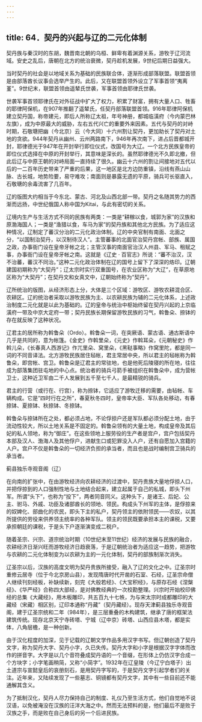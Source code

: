 ```yaml
---
---
---
```

title: 64．契丹的兴起与辽的二元化体制
---




契丹族与秦汉时的东胡，魏晋南北朝的乌桓、鲜卑有着渊源关系，游牧于辽河流域。安史之乱后，唐朝在北方的统治衰微，契丹趁机发展，9世纪后期日益强大。

当时契丹的社会是以地域关系为基础的民族联合体，逐渐形成部落联盟。联盟首领是由部落酋长议事会选举产生的。此后，又在联盟首领外设立了军事首领“夷离堇”。9世纪末，联盟首领由遥辇氏世袭，军事首领由耶律氏世袭。

世袭军事首领耶律氏在对外征战中扩大了权力，积累了财富，拥有大量人口、牲畜的耶律阿保机，在907年推翻了遥辇氏，任契丹部落联盟首领。916年耶律阿保机建立契丹国，称帝建元，即后人所称辽太祖，年号神册，都城临潢府（今内蒙巴林左旗），成为中原最大的威胁，左右五代兴亡的重要外来因素。五代与契丹的对峙时期，石敬瑭把幽（今北京）云（今大同）十六州割让契丹，更加助长了契丹对土地的贪欲。944年契丹从幽州、云州两路南下，946年再次南下，进占后晋都城开封，耶律德光于947年在开封举行即位仪式，改国号为大辽。一个北方民族皇帝的即位仪式选择在中原的开封举行，其意味是深长的。虽然耶律德光不久即北撤，但此后辽与中原王朝的对峙局面一直持续了很久。幽云十六州的割让间接地对五代以后的一二百年历史带来了严重的后果，这一地区是北方边防重镇，沿线有燕山山脉、古长城，地势险要，易守难攻；南面则是暴露无遗的平原，骑兵可长驱直入，石敬瑭的余毒流害了几百年。

辽的版图大约相当于今东北、蒙古、河北及山西北部一带。契丹之名随其势力的西渐而远扬，中世纪俄国人称中国为Kitai，与此有密切的关系。

辽境内生产与生活方式不同的民族有两类：一类是“耕稼以食，城郭为家”的汉族和原渤海国人；一类是“渔猎以食，车马为家”的契丹族和其他北方民族。为了适应这种情况，辽制定了蕃汉分治的二元化政治体制。辽的中央官制有南面、北面之分，“以国制治契丹，以汉制待汉人”。主管蕃事的北面官治契丹宫帐、部族、属国之政，办事衙门设在皇帝牙帐之北；主管汉事的南面官治汉人州县、军马、租赋之事，办事衙门设在皇帝牙帐之南。这就是《辽史 · 百官志》所说：“蕃不治汉，汉不治蕃，蕃汉不同治。”这种二元化政治体制在辽的国号上留下了深深的烙印。辽朝建国初期称为“大契丹”；辽太宗时实行双重国号，在农业区称为“大辽”，在草原地区称为“大契丹”；在契丹文和女真文中，辽朝始终称为“契丹”。

辽所统治的版图，从经济形态上分，大体是三个区域：游牧区、游牧农耕混合区、农耕区。辽的统治者采取以游牧民族为主、以农耕民族为辅的二元化体系，上述政治制度二元化就是以此为基础的。辽的皇帝与统治中枢始终留在契丹兴起的上京临潢府一带及中京大定府一带；契丹民族长期保留游牧民族的习气，斡鲁朵、捺钵的存在就反映了这种状况。

辽君主的居所称为斡鲁朵（Ordo）。斡鲁朵一词，在突厥语、蒙古语、通古斯语中几乎是共同的，意为帐篷。《金史》作斡里朵，《元史》作斡耳朵，《元朝秘史》作斡儿朵，《长春真人西游记》作兀里朵、窝里朵，《黑鞑事略》作窝里陀，都是同一词的不同音译法。北方游牧民族居住毡帐，君主常居中央，所以君主的毡帐称为斡鲁朵，即宫帐、宫卫。斡鲁朵是辽君主的常驻地，也是他死后陵寝的所在地，往往成为部落集团驻屯地的中心点。统治者的骑兵弓箭手被组织在斡鲁朵中，成为营帐卫士，这种近卫军由二千人发展到五千至七千人，是最精锐的骑兵。

君主的行营（或行在、行宫），称为捺钵，它适应了游牧迁移的需要，由毡帐、车辆构成。它是“四时行在之所”，春夏秋冬四时，皇帝率大臣、军队各处移动，有春捺钵、夏捺钵、秋捺钵、冬捺钵。

斡鲁朵与捺钵所在之处，都必须占地，不论俘掠户还是军队都必须分配土地，由于流动性较大，所以土地关系是不固定的。斡鲁朵领有的大量土地，构成皇帝及其后妃的私人领地，称为“御庄”。在这些领地上服劳役的生产者是宫户，宫户包括契丹本部及汉人、渤海人及其他俘户，进献生口或犯罪没入人户，还有自愿加入宫籍的人户。宫户不仅是斡鲁朵的一切经济负担的承当者，而且也是战时编制宫卫骑兵的承当者。



蓟县独乐寺观音阁（辽）



在向南的扩张中，在由游牧经济向农耕经济的过渡中，契丹贵族大量地俘掠人口，并把俘掠到的人口强制性地与土地结合起来，建立起属于自己的私城，即头下州军。所谓“头下”，也称为“投下”，两者同音同义。这种头下，是诸王、后妃、公主、驸马、外戚、功臣及诸部酋长的领地、领民。构成头下州军的主体，是俘掠来的奴婢化、部曲化的农民，即头下主的私户，契丹领主的依附领民——农奴，以其所提供的劳役来供养领主统率的各种军队。领主的领民既要承担本主的课税，又要承担朝廷的课税，于是头下户逐渐演变成二税户。

随着圣宗、兴宗、道宗统治时期（10世纪末至11世纪）经济的发展与民族的融合，农耕经济日渐兴旺而游牧经济日趋衰落，于是辽朝统治者为适应这一趋势，把游牧与农耕的二元化体制变为以农耕为主的一元化体制，契丹的部族制渐次消失。

辽圣宗以后，汉族的高度文明为契丹贵族所接受，融入了辽的文化之中。辽圣宗时重修云居寺（位于今北京房山县），发现隋唐时代开凿的石室、石经，辽圣宗命僧人继续刊刻经板，补缺续新，刻完《大般若经》、《大宝积经》，与原存石经《涅槃经》、《华严经》合称四大部经，是对佛教经典的一次校勘整理。兴宗时开始校印佛经的总集《大藏经》，用木板雕印，共五百九十七帙，为与宋太宗时成都雕印的大藏经（宋藏）相区别，辽印本通称“丹藏”（契丹藏经）。现存天津蓟县独乐寺观音阁，建于辽圣宗统和二年（984年），是三层重叠的木构建筑，继承了唐的框架法建筑传统。现存北京天宁寺砖塔、宁城（辽中京）砖塔、山西应县木塔，都是实体，八角层檐，是一种创新。

由于汉化程度的加深，见于记载的辽朝文学作品多用汉字书写。但辽朝创造了契丹文字，称为契丹大字、契丹小字，久已失传。契丹大字和小字是根据汉字字体而改作的拼音字。大字是以几个音符叠成契丹语的一个音缀，在形体上仍仿汉字合成一个方块字；小字笔画稍简，又称“小简字”。1932年在辽皇陵（今辽宁白塔子）出土道宗与宣懿皇后的哀册刻石，是用契丹字写的，于是契丹文字引起学者们的关注。近年来，又陆续发现了一些墓志、铜镜都有契丹文字，其中有一些目前还不能通解其含义。

为了抵制汉化，契丹人尽力保持自己的制度、礼仪乃至生活方式，他们自觉地不说汉语，以免被淹没在汉族的汪洋大海之中。然而无法预料的是，他们最后不是败于汉族之手，而是败在自己身后的另一个后进民族。